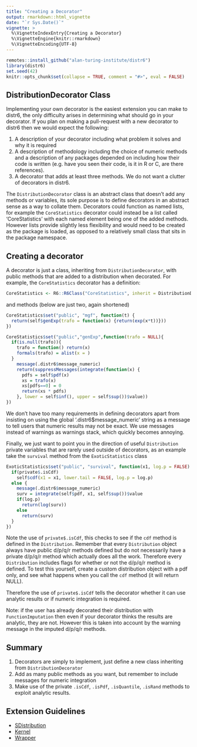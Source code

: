 ```yaml
---
title: "Creating a Decorator"
output: rmarkdown::html_vignette
date: "`r Sys.Date()`"
vignette: >
  %\VignetteIndexEntry{Creating a Decorator}
  %\VignetteEngine{knitr::rmarkdown}
  %\VignetteEncoding{UTF-8}
---
```


```r
remotes::install_github("alan-turing-institute/distr6")
library(distr6)
set.seed(42)
knitr::opts_chunk$set(collapse = TRUE, comment = "#>", eval = FALSE)
```

## DistributionDecorator Class

Implementing your own decorator is the easiest extension you can make to distr6, the only difficulty arises in determining what should go in your decorator. If you plan on making a pull-request with a new decorator to distr6 then we would expect the following:

1. A description of your decorator including what problem it solves and why it is required
2. A description of methodology including the choice of numeric methods and a description of any packages depended on including how their code is written (e.g. have you seen their code, is it in R or C, are there references).
3. A decorator that adds at least three methods. We do not want a clutter of decorators in distr6.

The `DistributionDecorator` class is an abstract class that doesn't add any methods or variables, its sole purpose is to define decorators in an abstract sense as a way to collate them. Decorators could function as named lists, for example the `CoreStatistics` decorator could instead be a list called 'CoreStatistics' with each named element being one of the added methods. However lists provide slightly less flexibility and would need to be created as the package is loaded, as opposed to a relatively small class that sits in the package namespace.

## Creating a decorator

A decorator is just a class, inheriting from `DistributionDecorator`, with public methods that are added to a distribution when decorated. For example, the `CoreStatistics` decorator has a definition:

```r
CoreStatistics <- R6::R6Class("CoreStatistics", inherit = DistributionDecorator)
```

and methods (below are just two, again shortened)
```r
CoreStatistics$set("public", "mgf", function(t) {
  return(self$genExp(trafo = function(x) {return(exp(x*t))}))
})

CoreStatistics$set("public","genExp",function(trafo = NULL){
  if(is.null(trafo)){
    trafo = function() return(x)
    formals(trafo) = alist(x = )
  }
    message(.distr6$message_numeric)
    return(suppressMessages(integrate(function(x) {
      pdfs = self$pdf(x)
      xs = trafo(x)
      xs[pdfs==0] = 0
      return(xs * pdfs)
    }, lower = self$inf(), upper = self$sup())$value))
})
```

We don't have too many requirements in defining decorators apart from insisting on using the global '.distr6$message_numeric' string as a message to tell users that numeric results may not be exact. We use messages instead of warnings as warnings stack, which quickly becomes annoying.

Finally, we just want to point you in the direction of useful `Distribution` private variables that are rarely used outside of decorators, as an example take the `survival` method from the `ExoticStatistics` class

```r
ExoticStatistics$set("public", "survival", function(x1, log.p = FALSE) {
  if(private$.isCdf)
    self$cdf(x1 = x1, lower.tail = FALSE, log.p = log.p)
  else {
    message(.distr6$message_numeric)
    surv = integrate(self$pdf, x1, self$sup())$value
    if(log.p)
      return(log(surv))
    else
      return(surv)
  }
})
```

Note the use of `private$.isCdf`, this checks to see if the `cdf` method is defined in the `Distribution`. Remember that every `Distribution` object always have public d/p/q/r methods defined but do not necessarily have a private d/p/q/r method which actually does all the work. Therefore every `Distribution` includes flags for whether or not the d/p/q/r method is defined. To test this yourself, create a custom distribution object with a pdf only, and see what happens when you call the `cdf` method (it will return NULL). 

Therefore the use of `private$.isCdf` tells the decorator whether it can use analytic results or if numeric integration is required.

Note: if the user has already decorated their distribution with `FunctionImputation` then even if your decorator thinks the results are analytic, they are not. However this is taken into account by the warning message in the imputed d/p/q/r methods.

## Summary

1. Decorators are simply to implement, just define a new class inheriting from `DistributionDecorator`
2. Add as many public methods as you want, but remember to include messages for numeric integration
3. Make use of the private `.isCdf`, `.isPdf`, `.isQuantile`, `.isRand` methods to exploit analytic results. 


## Extension Guidelines

* [SDistribution](https://alan-turing-institute.github.io/distr6/articles/webs/create_sdistribution.html)
* [Kernel](https://alan-turing-institute.github.io/distr6/articles/webs/create_kernel.html)
* [Wrapper](https://alan-turing-institute.github.io/distr6/articles/webs/create_wrapper.html)
